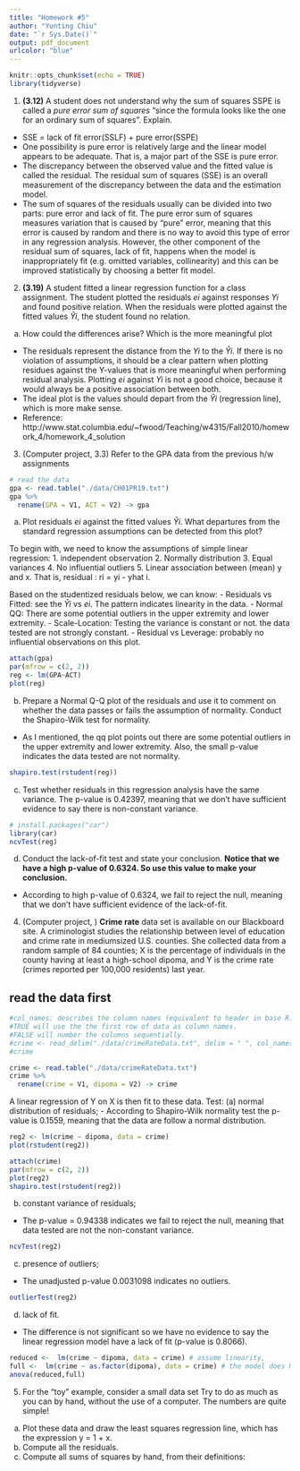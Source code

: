 ```yaml
---
title: "Homework #5"
author: "Yunting Chiu"
date: "`r Sys.Date()`"
output: pdf_document
urlcolor: "blue"
---
```


```r
knitr::opts_chunk$set(echo = TRUE)
library(tidyverse)
```

1. **(3.12)** A student does not understand why the sum of squares SSPE is called a *pure error sum
of squares* “since the formula looks like the one for an ordinary sum of squares”. Explain.
- SSE = lack of fit error(SSLF) + pure error(SSPE)
- One possibility is pure error is relatively large and the linear model appears to be adequate. That is, a major part of the SSE is pure error.
- The discrepancy between the observed value and the fitted value is called the residual. The residual sum of squares (SSE) is an overall measurement of the discrepancy between the data and the estimation model. 
- The sum of squares of the residuals usually can be divided into two parts: pure error and lack of fit. The pure error sum of squares measures variation that is caused by “pure” error, meaning that this error is caused by random and there is no way to avoid this type of error in any regression analysis. However, the other component of the residual sum of squares, lack of fit, happens when the model is inappropriately fit (e.g. omitted variables, collinearity) and this can be improved statistically by choosing a better fit model.


2. **(3.19)** A student fitted a linear regression function for a class assignment. The student plotted the residuals $ei$ against responses $Yi$ and found positive relation. When the residuals were plotted against the fitted values $\hat{Y}i$, the student found no relation.

(a) How could the differences arise? Which is the more meaningful plot
- The residuals represent the distance from the $Yi$ to the $\hat{Y}i$. If there is no violation of assumptions, it should be a clear pattern when plotting residues against the Y-values that is more meaningful when performing residual analysis. Plotting $ei$ against $Yi$ is not a good choice, because it would always be a positive association between both.
- The ideal plot is the values should depart from the $\hat{Y}i$ (regression line), which is more make sense.
- Reference: http://www.stat.columbia.edu/~fwood/Teaching/w4315/Fall2010/homework_4/homework_4_solution

3. (Computer project, 3.3) Refer to the GPA data from the previous h/w assignments
```r
# read the data
gpa <- read.table("./data/CH01PR19.txt")
gpa %>%
  rename(GPA = V1, ACT = V2) -> gpa
```
(a) Plot residuals $ei$ against the fitted values $\hat{Y}i$. What departures from the standard regression assumptions can be detected from this plot?

To begin with, we need to know the assumptions of simple linear regression:
  1. independent observation
  2. Normally distribution
  3. Equal variances
  4. No influential outliers
  5. Linear association between (mean) y and x. That is, residual : ri = yi - yhat i.
  
Based on the studentized residuals below, we can know:
- Residuals vs Fitted: see the $\hat{Y}i$ vs $ei$. The pattern indicates linearity in the data.
- Normal QQ: There are some potential outliers in the upper extremity and lower extremity.
- Scale-Location: Testing the variance is constant or not. the data tested are not strongly constant.
- Residual vs Leverage: probably no influential observations on this plot.
```r
attach(gpa)
par(mfrow = c(2, 2))
reg <- lm(GPA~ACT)
plot(reg)
```

(b) Prepare a Normal Q-Q plot of the residuals and use it to comment on whether the data passes or fails the assumption of normality. Conduct the Shapiro-Wilk test for normality.
- As I mentioned, the qq plot points out there are some potential outliers in the upper extremity and lower extremity. Also, the small p-value indicates the data tested are not normality. 
```r
shapiro.test(rstudent(reg))
```

(c) Test whether residuals in this regression analysis have the same variance.
The p-value is 0.42397, meaning that we don't have sufficient evidence to say there is non-constant variance.
```r
# install.packages("car")
library(car)
ncvTest(reg)
```

(d) Conduct the lack-of-fit test and state your conclusion.
**Notice that we have a high p-value of 0.6324. So use this value to make your conclusion.**
- According to high p-value of 0.6324, we fail to reject the null, meaning that we don't have sufficient evidence of the lack-of-fit.

4. (Computer project, ) **Crime rate** data set is available on our Blackboard site.
A criminologist studies the relationship between level of education and crime rate in mediumsized U.S. counties. She collected data from a random sample of 84 counties; X is the percentage of individuals in the county having at least a high-school dipoma, and Y is the crime rate (crimes reported per 100,000 residents) last year.

## read the data first
```r
#col_names: describes the column names (equivalent to header in base R). It has three possible values:
#TRUE will use the the first row of data as column names.
#FALSE will number the columns sequentially.
#crime <- read_delim("./data/crimeRateData.txt", delim = " ", col_names = FALSE)
#crime

crime <- read.table("./data/crimeRateData.txt")
crime %>%
  rename(crime = V1, dipoma = V2) -> crime
```
A linear regression of Y on X is then fit to these data. Test:
(a) normal distribution of residuals;
- According to Shapiro-Wilk normality test the p-value is 0.1559, meaning that the data are follow a normal distribution.
```r
reg2 <- lm(crime ~ dipoma, data = crime)
plot(rstudent(reg2))

attach(crime)
par(mfrow = c(2, 2))
plot(reg2)
shapiro.test(rstudent(reg2))
```
(b) constant variance of residuals;
- The p-value = 0.94338 indicates we fail to reject the null, meaning that data tested are not the non-constant variance. 
```r
ncvTest(reg2)
```
(c) presence of outliers;
- The unadjusted p-value 0.0031098 indicates no outliers.
```r
outlierTest(reg2)
```
(d) lack of fit.
- The difference is not significant so we have no evidence to say the linear regression model have a lack of fit (p-value is 0.8066).
```r
reduced <-  lm(crime ~ dipoma, data = crime) # assume linearity,
full <-  lm(crime ~ as.factor(dipoma), data = crime) # the model does NOT assume linearity
anova(reduced,full) 
```

5. For the “toy” example, consider a small data set
Try to do as much as you can by hand, without the use of a computer. The numbers are quite simple!
(a) Plot these data and draw the least squares regression line, which has the expression y = 1 + x.
(b) Compute all the residuals.
(c) Compute all sums of squares by hand, from their definitions:
